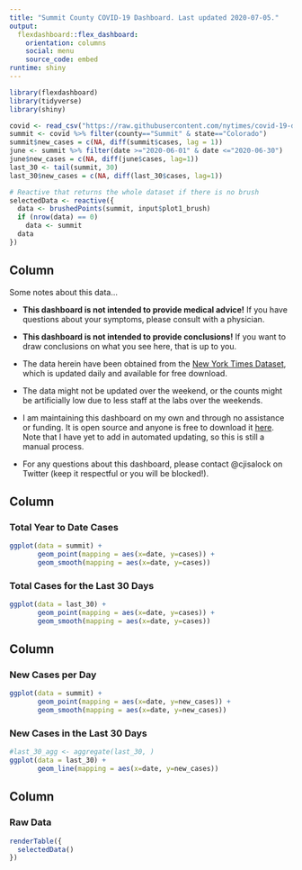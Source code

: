 ```yaml
---
title: "Summit County COVID-19 Dashboard. Last updated 2020-07-05."
output: 
  flexdashboard::flex_dashboard:
    orientation: columns
    social: menu
    source_code: embed
runtime: shiny
---
```


```r
library(flexdashboard)
library(tidyverse)
library(shiny)

covid <- read_csv("https://raw.githubusercontent.com/nytimes/covid-19-data/master/us-counties.csv")
summit <- covid %>% filter(county=="Summit" & state=="Colorado")
summit$new_cases = c(NA, diff(summit$cases, lag = 1))
june <- summit %>% filter(date >="2020-06-01" & date <="2020-06-30")
june$new_cases = c(NA, diff(june$cases, lag=1))
last_30 <- tail(summit, 30)
last_30$new_cases = c(NA, diff(last_30$cases, lag=1))
```

```r
# Reactive that returns the whole dataset if there is no brush
selectedData <- reactive({
  data <- brushedPoints(summit, input$plot1_brush)
  if (nrow(data) == 0)
    data <- summit
  data
})
```

Column {.sidebar}
-----------------------------------------------------------------------
Some notes about this data...

- __This dashboard is not intended to provide medical advice!__  If you have questions about your symptoms, please consult with a physician.

- __This dashboard is not intended to provide conclusions!__  If you want to draw conclusions on what you see here, that is up to you.

- The data herein have been obtained from the [New York Times Dataset](https://raw.githubusercontent.com/nytimes/covid-19-data/master/us-counties.csv), which is updated daily and available for free download.

- The data might not be updated over the weekend, or the counts might be artificially low due to less staff at the labs over the weekends.

- I am maintaining this dashboard on my own and through no assistance or funding. It is open source and anyone is free to download it [here](https://github.com/cj2001/summit_county_covid).  Note that I have yet to add in automated updating, so this is still a manual process.

- For any questions about this dashboard, please contact @cjisalock on Twitter (keep it respectful or you will be blocked!).


Column {data-width=350}
-----------------------------------------------------------------------

### Total Year to Date Cases

```r
ggplot(data = summit) + 
       geom_point(mapping = aes(x=date, y=cases)) + 
       geom_smooth(mapping = aes(x=date, y=cases))
```


### Total Cases for the Last 30 Days

```r
ggplot(data = last_30) + 
       geom_point(mapping = aes(x=date, y=cases)) + 
       geom_smooth(mapping = aes(x=date, y=cases))
```

Column {data-width=350}
-----------------------------------------------------------------------

### New Cases per Day

```r
ggplot(data = summit) + 
       geom_point(mapping = aes(x=date, y=new_cases)) + 
       geom_smooth(mapping = aes(x=date, y=new_cases))
```

### New Cases in the Last 30 Days

```r
#last_30_agg <- aggregate(last_30, )
ggplot(data = last_30) + 
       geom_line(mapping = aes(x=date, y=new_cases))
```


Column {data-width=350}
-----------------------------------------------------------------------
### Raw Data

```r
renderTable({
  selectedData()
})
```

